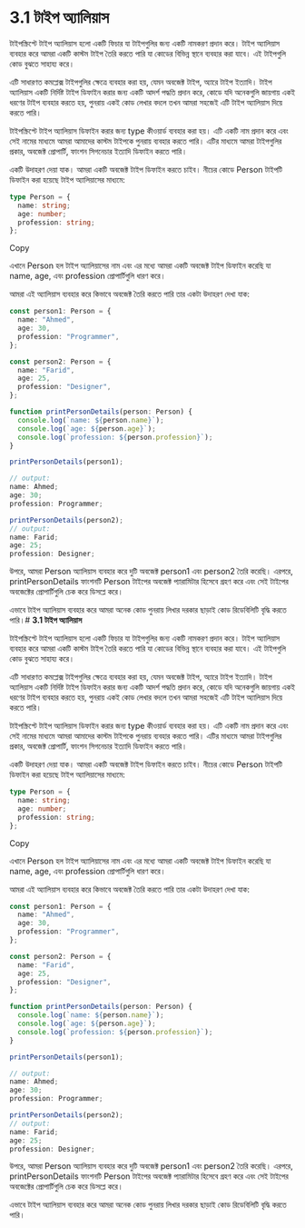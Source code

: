 # **3.1 টাইপ অ্যালিয়াস**

টাইপস্ক্রিপ্টে টাইপ অ্যালিয়াস হলো একটি ফিচার যা টাইপগুলির জন্য একটি নামকরণ প্রদান করে। টাইপ অ্যালিয়াস ব্যবহার করে আমরা একটি কাস্টম টাইপ তৈরি করতে পারি যা কোডের বিভিন্ন স্থানে ব্যবহার করা যাবে। এই টাইপগুলি কোড বুঝতে সাহায্য করে।

এটি সাধারণত কমপ্লেক্স টাইপগুলির ক্ষেত্রে ব্যবহার করা হয়, যেমন অবজেক্ট টাইপ, অ্যারে টাইপ ইত্যাদি। টাইপ অ্যালিয়াস একটি নির্দিষ্ট টাইপ ডিফাইন করার জন্য একটি আদর্শ পদ্ধতি প্রদান করে, কোডে যদি অনেকগুলি জায়গায় একই ধরণের টাইপ ব্যবহার করতে হয়, পুনরায় একই কোড লেখার বদলে তখন আমরা সহজেই এটি টাইপ অ্যালিয়াস দিয়ে করতে পারি।

টাইপস্ক্রিপ্টে টাইপ অ্যালিয়াস ডিফাইন করার জন্য type কীওয়ার্ড ব্যবহার করা হয়। এটি একটি নাম প্রদান করে এবং সেই নামের মাধ্যমে আমরা আমাদের কাস্টম টাইপকে পুনরায় ব্যবহার করতে পারি। এটির মাধ্যমে আমরা টাইপগুলির প্রকার, অবজেক্ট প্রোপার্টি, ফাংশন সিগনেচার ইত্যাদি ডিফাইন করতে পারি।

একটি উদাহরণ দেয়া যাক। আমরা একটি অবজেক্ট টাইপ ডিফাইন করতে চাইব। নীচের কোডে Person টাইপটি ডিফাইন করা হয়েছে টাইপ অ্যালিয়াসের মাধ্যমে:

```typescript
type Person = {
  name: string;
  age: number;
  profession: string;
};
```

Copy

এখানে Person হল টাইপ অ্যালিয়াসের নাম এবং এর মধ্যে আমরা একটি অবজেক্ট টাইপ ডিফাইন করেছি যা name, age, এবং profession প্রোপার্টিগুলি ধারণ করে।

আমরা এই অ্যালিয়াস ব্যবহার করে কিভাবে অবজেক্ট তৈরি করতে পারি তার একটা উদাহরণ দেখা যাক:

```typescript
const person1: Person = {
  name: "Ahmed",
  age: 30,
  profession: "Programmer",
};

const person2: Person = {
  name: "Farid",
  age: 25,
  profession: "Designer",
};

function printPersonDetails(person: Person) {
  console.log(`name: ${person.name}`);
  console.log(`age: ${person.age}`);
  console.log(`profession: ${person.profession}`);
}

printPersonDetails(person1);

// output:
name: Ahmed;
age: 30;
profession: Programmer;

printPersonDetails(person2);
// output:
name: Farid;
age: 25;
profession: Designer;
```

উপরে, আমরা Person অ্যালিয়াস ব্যবহার করে দুটি অবজেক্ট person1 এবং person2 তৈরি করেছি। এরপরে, printPersonDetails ফাংশনটি Person টাইপের অবজেক্ট প্যারামিটার হিসেবে গ্রহণ করে এবং সেই টাইপের অবজেক্টের প্রোপার্টিগুলি চেক করে ডিসপ্লে করে।

এভাবে টাইপ অ্যালিয়াস ব্যবহার করে আমরা অনেক কোড পুনরায় লিখার দরকার ছাড়াই কোড রিডেবিলিটি বৃদ্ধি করতে পারি।# **3.1 টাইপ অ্যালিয়াস**

টাইপস্ক্রিপ্টে টাইপ অ্যালিয়াস হলো একটি ফিচার যা টাইপগুলির জন্য একটি নামকরণ প্রদান করে। টাইপ অ্যালিয়াস ব্যবহার করে আমরা একটি কাস্টম টাইপ তৈরি করতে পারি যা কোডের বিভিন্ন স্থানে ব্যবহার করা যাবে। এই টাইপগুলি কোড বুঝতে সাহায্য করে।

এটি সাধারণত কমপ্লেক্স টাইপগুলির ক্ষেত্রে ব্যবহার করা হয়, যেমন অবজেক্ট টাইপ, অ্যারে টাইপ ইত্যাদি। টাইপ অ্যালিয়াস একটি নির্দিষ্ট টাইপ ডিফাইন করার জন্য একটি আদর্শ পদ্ধতি প্রদান করে, কোডে যদি অনেকগুলি জায়গায় একই ধরণের টাইপ ব্যবহার করতে হয়, পুনরায় একই কোড লেখার বদলে তখন আমরা সহজেই এটি টাইপ অ্যালিয়াস দিয়ে করতে পারি।

টাইপস্ক্রিপ্টে টাইপ অ্যালিয়াস ডিফাইন করার জন্য type কীওয়ার্ড ব্যবহার করা হয়। এটি একটি নাম প্রদান করে এবং সেই নামের মাধ্যমে আমরা আমাদের কাস্টম টাইপকে পুনরায় ব্যবহার করতে পারি। এটির মাধ্যমে আমরা টাইপগুলির প্রকার, অবজেক্ট প্রোপার্টি, ফাংশন সিগনেচার ইত্যাদি ডিফাইন করতে পারি।

একটি উদাহরণ দেয়া যাক। আমরা একটি অবজেক্ট টাইপ ডিফাইন করতে চাইব। নীচের কোডে Person টাইপটি ডিফাইন করা হয়েছে টাইপ অ্যালিয়াসের মাধ্যমে:

```typescript
type Person = {
  name: string;
  age: number;
  profession: string;
};
```

Copy

এখানে Person হল টাইপ অ্যালিয়াসের নাম এবং এর মধ্যে আমরা একটি অবজেক্ট টাইপ ডিফাইন করেছি যা name, age, এবং profession প্রোপার্টিগুলি ধারণ করে।

আমরা এই অ্যালিয়াস ব্যবহার করে কিভাবে অবজেক্ট তৈরি করতে পারি তার একটা উদাহরণ দেখা যাক:

```typescript
const person1: Person = {
  name: "Ahmed",
  age: 30,
  profession: "Programmer",
};

const person2: Person = {
  name: "Farid",
  age: 25,
  profession: "Designer",
};

function printPersonDetails(person: Person) {
  console.log(`name: ${person.name}`);
  console.log(`age: ${person.age}`);
  console.log(`profession: ${person.profession}`);
}

printPersonDetails(person1);

// output:
name: Ahmed;
age: 30;
profession: Programmer;

printPersonDetails(person2);
// output:
name: Farid;
age: 25;
profession: Designer;
```

উপরে, আমরা Person অ্যালিয়াস ব্যবহার করে দুটি অবজেক্ট person1 এবং person2 তৈরি করেছি। এরপরে, printPersonDetails ফাংশনটি Person টাইপের অবজেক্ট প্যারামিটার হিসেবে গ্রহণ করে এবং সেই টাইপের অবজেক্টের প্রোপার্টিগুলি চেক করে ডিসপ্লে করে।

এভাবে টাইপ অ্যালিয়াস ব্যবহার করে আমরা অনেক কোড পুনরায় লিখার দরকার ছাড়াই কোড রিডেবিলিটি বৃদ্ধি করতে পারি।
